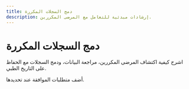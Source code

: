 ```yaml
---
title: دمج السجلات المكررة
description: إرشادات مبدئية للتعامل مع المرضى المكررين.
---
```


# دمج السجلات المكررة

اشرح كيفية اكتشاف المرضى المكررين، مراجعة البيانات، ودمج السجلات مع الحفاظ على التاريخ الطبي.

أضف متطلبات الموافقة عند تحديدها.
